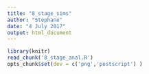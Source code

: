 ```yaml
---
title: "8_stage_sims"
author: "Stephane"
date: "4 July 2017"
output: html_document
---
```


```r
library(knitr)
read_chunk('8_stage_anal.R')
opts_chunk$set(dev = c('png','postscript') )
```

```r
```

```r
```

```r
```

```r
```

```r
```

```r
```

```r
```

```r
```

```r
```

```r
```


```r

```



